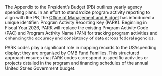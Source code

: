 The Appendix to the President’s Budget (PB) outlines yearly agency spending
plans. In an effort to standardize program activity reporting to align with the PB,
the <a target="_blank" rel="noopener noreferrer" href="https://www.whitehouse.gov/omb/">
Office of Management and Budget</a> has introduced a unique identifier: Program
Activity Reporting Key (PARK). Beginning in Fiscal Year 2026, PARK will replace the
existing Program Activity Code (PAC) and Program Activity Name (PAN) for tracking
program activities and enhancing the accuracy and consistency of data across
federal agencies.

PARK codes play a significant role in mapping records to the USAspending display;
they are organized by OMB Fund Families. This structured approach ensures that
PARK codes correspond to specific activities or projects detailed in the program
and financing schedules of the annual United States Government budget.
